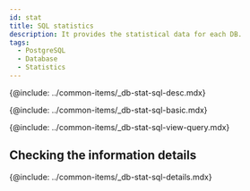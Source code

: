 ```yaml
---
id: stat
title: SQL statistics
description: It provides the statistical data for each DB.
tags:
  - PostgreSQL
  - Database
  - Statistics
---
```



<!-- SQL 통계-->

{@include: ../common-items/_db-stat-sql-desc.mdx}

<!-- SQL 통계 기본 사용 안내-->

{@include: ../common-items/_db-stat-sql-basic.mdx} 

<!-- 쿼리별 수행 추이, 자세히 보기-->

{@include: ../common-items/_db-stat-sql-view-query.mdx} 

## Checking the information details

{@include: ../common-items/_db-stat-sql-details.mdx}
